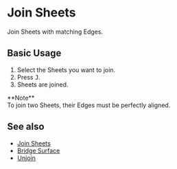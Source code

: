 
# Join Sheets

<Reference shortcut="J" command="Join" button="In Suggested Commands Menu" buttonIcon='button-join' />

Join Sheets with matching Edges.

## Basic Usage

1. Select the Sheets you want to join.
2. Press <kbd>J</kbd>.
3. Sheets are joined.

<Callout emoji="❗">
**Note**<br />
To join two Sheets, their Edges must be perfectly aligned.
</Callout>
<br />
<VideoPlayer fileName="join-sheets"/>

## See also
- [Join Sheets](join-sheets)
- [Bridge Surface](bridge-surface)
- [Unjoin](unjoin)